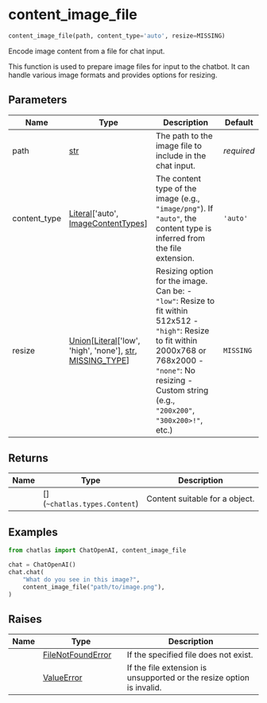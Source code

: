 # content_image_file { #chatlas.content_image_file }

```python
content_image_file(path, content_type='auto', resize=MISSING)
```

Encode image content from a file for chat input.

This function is used to prepare image files for input to the chatbot. It
can handle various image formats and provides options for resizing.

## Parameters {.doc-section .doc-section-parameters}

| Name         | Type                                                                                                                                               | Description                                                                                                                                                                                                                           | Default    |
|--------------|----------------------------------------------------------------------------------------------------------------------------------------------------|---------------------------------------------------------------------------------------------------------------------------------------------------------------------------------------------------------------------------------------|------------|
| path         | [str](`str`)                                                                                                                                       | The path to the image file to include in the chat input.                                                                                                                                                                              | _required_ |
| content_type | [Literal](`typing.Literal`)\[\'auto\', [ImageContentTypes](`chatlas._content.ImageContentTypes`)\]                                                 | The content type of the image (e.g., `"image/png"`). If `"auto"`, the content type is inferred from the file extension.                                                                                                               | `'auto'`   |
| resize       | [Union](`typing.Union`)\[[Literal](`typing.Literal`)\[\'low\', \'high\', \'none\'\], [str](`str`), [MISSING_TYPE](`chatlas._utils.MISSING_TYPE`)\] | Resizing option for the image. Can be:     - `"low"`: Resize to fit within 512x512     - `"high"`: Resize to fit within 2000x768 or 768x2000     - `"none"`: No resizing     - Custom string (e.g., `"200x200"`, `"300x200>!"`, etc.) | `MISSING`  |

## Returns {.doc-section .doc-section-returns}

| Name   | Type                           | Description                                        |
|--------|--------------------------------|----------------------------------------------------|
|        | \[\](`~chatlas.types.Content`) | Content suitable for a [](`~chatlas.Turn`) object. |

## Examples {.doc-section .doc-section-examples}

```python
from chatlas import ChatOpenAI, content_image_file

chat = ChatOpenAI()
chat.chat(
    "What do you see in this image?",
    content_image_file("path/to/image.png"),
)
```

## Raises {.doc-section .doc-section-raises}

| Name   | Type                                     | Description                                                           |
|--------|------------------------------------------|-----------------------------------------------------------------------|
|        | [FileNotFoundError](`FileNotFoundError`) | If the specified file does not exist.                                 |
|        | [ValueError](`ValueError`)               | If the file extension is unsupported or the resize option is invalid. |